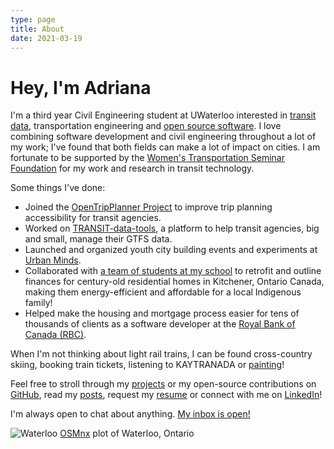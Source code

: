 ```yaml
---
type: page
title: About
date: 2021-03-19
---
```


# Hey, I'm Adriana

I'm a third year Civil Engineering student at UWaterloo interested in [transit data](posts/gtfs-101), transportation engineering and [open source software](https://github.com/AdrianaCeric). I love combining software development and civil engineering throughout a lot of my work; I've found that both fields can make a lot of impact on cities.
I am fortunate to be supported by the [Women's Transportation Seminar Foundation](https://www.wtsinternational.org/wts-foundation/about/mission) for my work and research in transit technology.

Some things I've done:

- Joined the [OpenTripPlanner Project](http://www.opentripplanner.org/) to improve trip planning accessibility for transit agencies.
- Worked on [TRANSIT-data-tools](https://mtc-datatools.readthedocs.io/en/stable/), a platform to help transit agencies, big and small, manage their GTFS data.
- Launched and organized youth city building events and experiments at [Urban Minds](https://www.urbanminds.co/).
- Collaborated with [a team of students at my school](https://www.warriorhome.ca/) to retrofit and outline finances for century-old residential homes in Kitchener, Ontario Canada, making them energy-efficient and affordable for a local Indigenous family!
- Helped make the housing and mortgage process easier for tens of thousands of clients as a software developer at the [Royal Bank of Canada (RBC)](https://www.rbc.com/about-rbc.html).

When I'm not thinking about light rail trains, I can be found cross-country skiing, booking train tickets, listening to KAYTRANADA or [painting](/art)!

Feel free to stroll through my [projects](/projects) or my open-source contributions on [GitHub](https://github.com/AdrianaCeric), read my [posts](/posts), request my [resume](mailto:adriana.ceric@gmail.com) or connect with me on [LinkedIn](https://www.linkedin.com/in/adriana-ceric/)!

I'm always open to chat about anything. [My inbox is open!](mailto:adriana.ceric@gmail.com)

![Waterloo](images/waterloo2.png)
[OSMnx](https://osmnx.readthedocs.io/en/stable/) plot of Waterloo, Ontario
